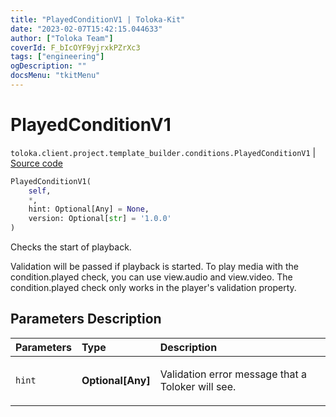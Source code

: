 ```yaml
---
title: "PlayedConditionV1 | Toloka-Kit"
date: "2023-02-07T15:42:15.044633"
author: ["Toloka Team"]
coverId: F_bIcOYF9yjrxkPZrXc3
tags: ["engineering"]
ogDescription: ""
docsMenu: "tkitMenu"
---
```


# PlayedConditionV1
`toloka.client.project.template_builder.conditions.PlayedConditionV1` | [Source code](https://github.com/Toloka/toloka-kit/blob/v1.1.3/src/client/project/template_builder/conditions.py#L193)

```python
PlayedConditionV1(
    self,
    *,
    hint: Optional[Any] = None,
    version: Optional[str] = '1.0.0'
)
```

Checks the start of playback.

Validation will be passed if playback is started. To play media with the condition.played check, you can use
view.audio and view.video. The condition.played check only works in the player's validation property.

## Parameters Description

| Parameters | Type | Description |
| :----------| :----| :-----------|
`hint`|**Optional\[Any\]**|<p>Validation error message that a Toloker will see.</p>